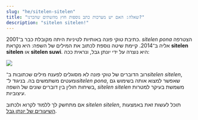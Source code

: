 ```yaml
---
slug: "he/sitelen-sitelen"
title: "שאלה: האם יש מערכות כתב נוספות חוץ מהשתים שהכרנו?"
description: "sitelen sitelen!"
---
```



כתיבת טוקי פונה באותיות לטיניות היתה מקובלת כבר ב־2001. _sitelen pona_ הצטרפה אליה ב־2014. קיימת שיטה נוספת לכתוב את המילים של השפה: היא נקראת **sitelen sitelen** או **sitelen suwi**. היא נוצרה על ידי יונתן גבל, ונראית ככה:

<img src="https://jonathangabel.com/images/t47/t47.09001_2_l.jpg" />

רוב הדוברים של טוקי פונה לא מסוגלים לפענח מילים שכתובות ב־*sitelen sitelen*, ומעטים משתמשים בה. בניגוד ל־*sitelen pona*, שאפשר למצוא אותה בשימוש גם בשיחות חולין בין דוברים שונים של השפה, *sitelen sitelen* משמשת בעיקר למטרות עיצוביות. 

אם מתחשק לך ללמוד לקרוא ולכתוב *sitelen sitelen*, תוכל לעשות זאת באמצעות [השיעורים של יונתן גבל](https://jonathangabel.com/toki-pona/).

